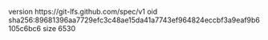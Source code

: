 version https://git-lfs.github.com/spec/v1
oid sha256:89681396aa7729efc3c48ae15da41a7743ef964824eccbf3a9eaf9b6105c6bc6
size 6530
